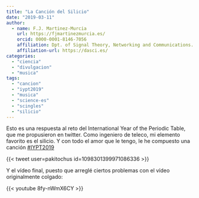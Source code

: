 ```yaml
---
title: "La Canción del Silicio"
date: "2019-03-11"
author:
  - name: F.J. Martinez-Murcia
    url: https://fjmartinezmurcia.es/
    orcid: 0000-0001-8146-7056
    affiliation: Dpt. of Signal Theory, Networking and Communications. University of Granada & DaSCI. 
    affiliation-url: https://dasci.es/ 
categories: 
  - "ciencia"
  - "divulgacion"
  - "musica"
tags: 
  - "cancion"
  - "iypt2019"
  - "musica"
  - "science-es"
  - "scingles"
  - "silicio"
---
```


Esto es una respuesta al reto del International Year of the Periodic Table, que me propusieron en twitter. Como ingeniero de teleco, mi elemento favorito es el silicio. Y con todo el amor que le tengo, le he compuesto una canción [#IYPT2019](https://www.facebook.com/hashtag/iypt2019?source=feed_text&epa=HASHTAG)

{{< tweet user=pakitochus id=1098301399971086336 >}}

Y el vídeo final, puesto que arreglé ciertos problemas con el vídeo originalmente colgado: 

::: {.column-page}
{{< youtube 8fy-nWmX6CY >}}
:::



